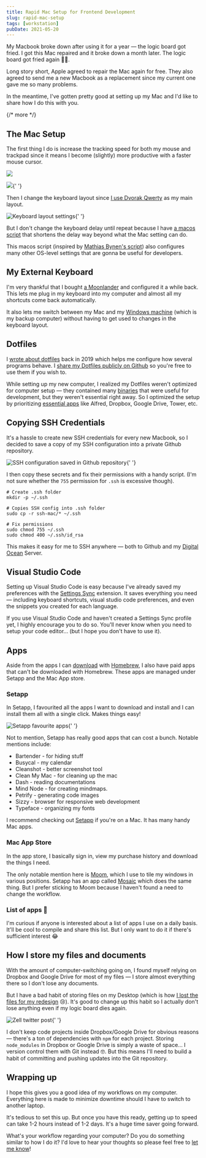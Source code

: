 ```yaml
---
title: Rapid Mac Setup for Frontend Development
slug: rapid-mac-setup
tags: [workstation]
pubDate: 2021-05-20
---
```


My Macbook broke down after using it for a year — the logic board got fried. I got this Mac repaired and it broke down a month later. The logic board got fried again 🤦‍♂️.

Long story short, Apple agreed to repair the Mac again for free. They also agreed to send me a new Macbook as a replacement since my current one gave me so many problems.

In the meantime, I've gotten pretty good at setting up my Mac and I'd like to share how I do this with you.

{/* more */}

## The Mac Setup

The first thing I do is increase the tracking speed for both my mouse and trackpad since it means I become (slightly) more productive with a faster mouse cursor.

<Image
  src='/images/2021/rapid-mac-setup/trackpad-speed.png'
  caption='Trackpad speed settings'
/>

<Image
  src='/images/2021/rapid-mac-setup/mouse-speed.png'
  caption='Mouse speed settings'
/>{' '}

Then I change the keyboard layout since [I use Dvorak Qwerty](https://zellwk.com/blog/dvorak/) as my main layout.

<Image
  src='/images/2021/rapid-mac-setup/keyboard-layout-settings.png'
  alt='Keyboard layout settings'
/>{' '}

But I don't change the keyboard delay until repeat because I have [a macos script](https://github.com/zellwk/dotfiles/blob/master/mac/macos) that shortens the delay way beyond what the Mac setting can do.

This macos script (inspired by [Mathias Bynen's script](https://github.com/mathiasbynens/dotfiles/blob/main/.macos)) also configures many other OS-level settings that are gonna be useful for developers.

## My External Keyboard

I'm very thankful that I bought [a Moonlander](https://zellwk.com/blog/moonlander/) and configured it a while back. This lets me plug in my keyboard into my computer and almost all my shortcuts come back automatically.

It also lets me switch between my Mac and my [Windows machine](https://zellwk.com/blog/windows-wsl/) (which is my backup computer) without having to get used to changes in the keyboard layout.

## Dotfiles

I [wrote about dotfiles](/blog/mac-setup-2) back in 2019 which helps me configure how several programs behave. I [share my Dotfiles publicly on Github](https://github.com/zellwk/dotfiles) so you're free to use them if you wish to.

While setting up my new computer, I realized my Dotfiles weren't optimized for computer setup — they contained many [binaries](https://github.com/zellwk/dotfiles/blob/master/mac/brew-binaries.sh) that were useful for development, but they weren't essential right away. So I optimized the setup by prioritizing [essential apps](https://github.com/zellwk/dotfiles/blob/master/mac/brew-essentials.sh) like Alfred, Dropbox, Google Drive, Tower, etc.

## Copying SSH Credentials

It's a hassle to create new SSH credentials for every new Macbook, so I decided to save a copy of my SSH configuration into a private Github repository.

<Image
  src='/images/2021/rapid-mac-setup/github-repo.png'
  alt='SSH configuration saved in Github repository'
/>{' '}

I then copy these secrets and fix their permissions with a handy script. (I'm not sure whether the `755` permission for `.ssh` is excessive though).

```shell
# Create .ssh folder
mkdir -p ~/.ssh

# Copies SSH config into .ssh folder
sudo cp -r ssh-mac/* ~/.ssh

# Fix permissions
sudo chmod 755 ~/.ssh
sudo chmod 400 ~/.ssh/id_rsa
```

This makes it easy for me to SSH anywhere — both to Github and my [Digital Ocean](https://m.do.co/c/64daa7a7a455) Server.

## Visual Studio Code

Setting up Visual Studio Code is easy because I've already saved my preferences with the [Settings Sync](https://marketplace.visualstudio.com/items?itemName=Shan.code-settings-sync) extension. It saves everything you need — including keyboard shortcuts, visual studio code preferences, and even the snippets you created for each language.

If you use Visual Studio Code and haven't created a Settings Sync profile yet, I highly encourage you to do so. You'll never know when you need to setup your code editor... (but I hope you don't have to use it).

## Apps

Aside from the apps I can [download](https://github.com/zellwk/dotfiles/blob/master/mac/brew-essentials.sh) with [Homebrew](https://zellwk.com/blog/homebrew/), I also have paid apps that can't be downloaded with Homebrew. These apps are managed under Setapp and the Mac App store.

### Setapp

In Setapp, I favourited all the apps I want to download and install and I can install them all with a single click. Makes things easy!

<Image
  src='/images/2021/rapid-mac-setup/setapp.png'
  alt='Setapp favourite apps'
/>{' '}

Not to mention, Setapp has really good apps that can cost a bunch. Notable mentions include:

- Bartender - for hiding stuff
- Busycal - my calendar
- Cleanshot - better screenshot tool
- Clean My Mac - for cleaning up the mac
- Dash - reading documentations
- Mind Node - for creating mindmaps.
- Petrify - generating code images
- Sizzy - browser for responsive web development
- Typeface - organizing my fonts

I recommend checking out [Setapp](https://setapp.sjv.io/c/2100771/344537/5114) if you're on a Mac. It has many handy Mac apps.

### Mac App Store

In the app store, I basically sign in, view my purchase history and download the things I need.

The only notable mention here is [Moom](https://manytricks.com/moom/), which I use to tile my windows in various positions. Setapp has an app called [Mosaic](https://setapp.sjv.io/c/2100771/354736/5114) which does the same thing. But I prefer sticking to Moom because I haven't found a need to change the workflow.

### List of apps 🤔

I'm curious if anyone is interested about a list of apps I use on a daily basis. It'll be cool to compile and share this list. But I only want to do it if there's sufficient interest 😂

## How I store my files and documents

With the amount of computer-switching going on, I found myself relying on Dropbox and Google Drive for most of my files — I store almost everything there so I don't lose any documents.

But I have a bad habit of storing files on my Desktop (which is how [I lost the files for my redesign](https://twitter.com/zellwk/status/1389266479409889280?s=20) 😢). It's good to change up this habit so I actually don't lose anything even if my logic board dies again.

<Image
  src='/images/2021/rapid-mac-setup/twitter-post.png'
  alt='Zell twitter post'
/>{' '}

I don't keep code projects inside Dropbox/Google Drive for obvious reasons — there's a ton of dependencies with `npm` for each project. Storing `node_modules` in Dropbox or Google Drive is simply a waste of space... I version control them with Git instead 🤓. But this means I'll need to build a habit of committing and pushing updates into the Git repository.

## Wrapping up

I hope this gives you a good idea of my workflows on my computer. Everything here is made to minimize downtime should I have to switch to another laptop.

It's tedious to set this up. But once you have this ready, getting up to speed can take 1-2 hours instead of 1-2 days. It's a huge time saver going forward.

What's your workflow regarding your computer? Do you do something similar to how I do it? I'd love to hear your thoughts so please feel free to [let me know](https://zellwk.com/contact)!
